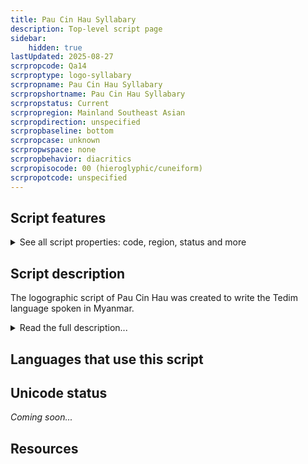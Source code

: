 ```yaml
---
title: Pau Cin Hau Syllabary
description: Top-level script page
sidebar:
    hidden: true
lastUpdated: 2025-08-27
scrpropcode: Qa14
scrproptype: logo-syllabary
scrpropname: Pau Cin Hau Syllabary
scrpropshortname: Pau Cin Hau Syllabary
scrpropstatus: Current
scrpropregion: Mainland Southeast Asian
scrpropdirection: unspecified
scrpropbaseline: bottom
scrpropcase: unknown
scrpropwspace: none
scrpropbehavior: diacritics
scrpropisocode: 00 (hieroglyphic/cuneiform)
scrpropotcode: unspecified
---
```



## Script features

<details>
<summary> See all script properties: code, region, status and more</summary>
<ScriptInfo />
</details>

## Script description

The logographic script of Pau Cin Hau was created to write the Tedim language spoken in Myanmar.

<details>
<summary>Read the full description...</summary>Specifically, it was created to convey the teachings of Pau Cin Hau, a Tedim speaker who founded the Laipian religion. According to Pau Cin Hau, he had a dream in 1902 in which the script was revealed to him. In 1932 the script was revised and the repertoire of approximately 1,000 logographs was reduced to fifty-seven alphabetic letters to form the [Pau Cin Hau Alphabet](/scrlang/script-pauc).

_This script is not currently recognized by the [ISO 15924 standard](http://www.unicode.org/iso15924/), but is included in ScriptSource for research purposes. If you have any information on this script, please add the information to this site. Your contributions can be a great help in refining and expanding the ISO 15924 standard. The [Script Encoding Initiative](http://www.linguistics.berkeley.edu/sei/) is working to support the inclusion of this script in the standard, and contributions here will support their efforts._
</details>

## Languages that use this script

<WsList script='Qa14' wsMax='5' />

## Unicode status

_Coming soon..._

## Resources

<ScriptResources detailSummary='seemore' />

